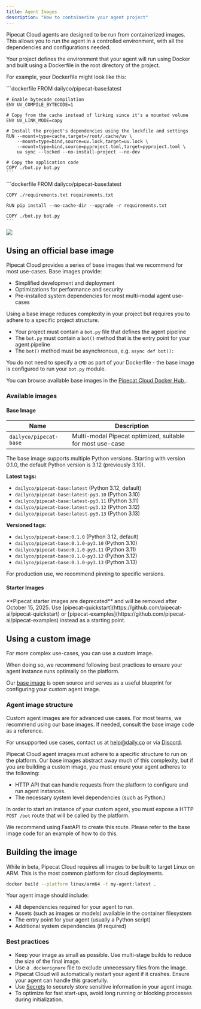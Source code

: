 ```yaml
---
title: Agent Images
description: "How to containerize your agent project"
---
```


Pipecat Cloud agents are designed to be run from containerized images. This allows you to run the agent in a controlled environment, with all the dependencies and configurations needed.

Your project defines the environment that your agent will run using Docker and built using a Dockerfile in the root directory of the project.

For example, your Dockerfile might look like this:

<Tabs>
  <Tab title="Dockerfile using uv">
    ```dockerfile
    FROM dailyco/pipecat-base:latest

    # Enable bytecode compilation
    ENV UV_COMPILE_BYTECODE=1

    # Copy from the cache instead of linking since it's a mounted volume
    ENV UV_LINK_MODE=copy

    # Install the project's dependencies using the lockfile and settings
    RUN --mount=type=cache,target=/root/.cache/uv \
        --mount=type=bind,source=uv.lock,target=uv.lock \
        --mount=type=bind,source=pyproject.toml,target=pyproject.toml \
        uv sync --locked --no-install-project --no-dev

    # Copy the application code
    COPY ./bot.py bot.py
    ```

  </Tab>
  <Tab title="Dockerfile using pip">
    ```dockerfile
    FROM dailyco/pipecat-base:latest

    COPY ./requirements.txt requirements.txt

    RUN pip install --no-cache-dir --upgrade -r requirements.txt

    COPY ./bot.py bot.py
    ```

  </Tab>
</Tabs>

<Frame>
  <img src="../images/agent-anatomy.png" />
</Frame>

## Using an official base image

Pipecat Cloud provides a series of base images that we recommend for most use-cases. Base images provide:

- Simplified development and deployment
- Optimizations for performance and security
- Pre-installed system dependencies for most multi-modal agent use-cases

Using a base image reduces complexity in your project but requires you to adhere to a specific project structure.

- Your project must contain a `bot.py` file that defines the agent pipeline
- The `bot.py` must contain a `bot()` method that is the entry point for your agent pipeline
- The `bot()` method must be asynchronous, e.g. `async def bot():`

You do not need to specify a `CMD` as part of your Dockerfile - the base image is configured to run your `bot.py` module.

You can browse available base images in the [Pipecat Cloud Docker Hub <Icon icon="arrow-up-right-from-square" iconType="solid" />](https://hub.docker.com/u/dailyco).

### Available images

#### Base Image

| Name                   | Description                                               |
| ---------------------- | --------------------------------------------------------- |
| `dailyco/pipecat-base` | Multi-modal Pipecat optimized, suitable for most use-case |

The base image supports multiple Python versions. Starting with version 0.1.0, the default Python version is 3.12 (previously 3.10).

**Latest tags:**

- `dailyco/pipecat-base:latest` (Python 3.12, default)
- `dailyco/pipecat-base:latest-py3.10` (Python 3.10)
- `dailyco/pipecat-base:latest-py3.11` (Python 3.11)
- `dailyco/pipecat-base:latest-py3.12` (Python 3.12)
- `dailyco/pipecat-base:latest-py3.13` (Python 3.13)

**Versioned tags:**

- `dailyco/pipecat-base:0.1.0` (Python 3.12, default)
- `dailyco/pipecat-base:0.1.0-py3.10` (Python 3.10)
- `dailyco/pipecat-base:0.1.0-py3.11` (Python 3.11)
- `dailyco/pipecat-base:0.1.0-py3.12` (Python 3.12)
- `dailyco/pipecat-base:0.1.0-py3.13` (Python 3.13)

<Tip>For production use, we recommend pinning to specific versions.</Tip>

#### Starter Images

<Warning>
  **Pipecat starter images are deprecated** and will be removed after October
  15, 2025. Use
  [pipecat-quickstart](https://github.com/pipecat-ai/pipecat-quickstart) or
  [pipecat-examples](https://github.com/pipecat-ai/pipecat-examples) instead as
  a starting point.
</Warning>

## Using a custom image

For more complex use-cases, you can use a custom image.

When doing so, we recommend following best practices to ensure your agent instance runs optimally on the platform.

Our [base image](https://github.com/daily-co/pipecat-cloud-images/tree/main/pipecat-base) is open source and serves as a useful blueprint for configuring your custom agent image.

### Agent image structure

<Warning>
Custom agent images are for advanced use cases. For most teams,
we recommend using our base images. If needed, consult the base
image code as a reference.

For unsupported use cases, contact us at help@daily.co or via
[Discord](https://discord.gg/dailyco).

</Warning>

Pipecat Cloud agent images must adhere to a specific structure to run on the platform. Our base images abstract away much of this complexity, but if you are building a custom image, you must ensure your agent adheres to the following:

- HTTP API that can handle requests from the platform to configure and run agent instances.
- The necessary system level dependencies (such as Python.)

In order to start an instance of your custom agent, you must expose a HTTP `POST /bot` route that will be called by the platform.

We recommend using FastAPI to create this route. Please refer to the base image code for an example of how to do this.

## Building the image

While in beta, Pipecat Cloud requires all images to be built to target Linux on ARM. This is the most common platform for cloud deployments.

```bash
docker build --platform linux/arm64 -t my-agent:latest .
```

Your agent image should include:

- All dependencies required for your agent to run.
- Assets (such as images or models) available in the container filesystem
- The entry point for your agent (usually a Python script)
- Additional system dependencies (if required)

### Best practices

- Keep your image as small as possible. Use multi-stage builds to reduce the size of the final image.
- Use a `.dockerignore` file to exclude unnecessary files from the image.
- Pipecat Cloud will automatically restart your agent if it crashes. Ensure your agent can handle this gracefully.
- Use [Secrets](./secrets) to securely store sensitive information in your agent image.
- To optimize for fast start-ups, avoid long running or blocking processes during initialization.
